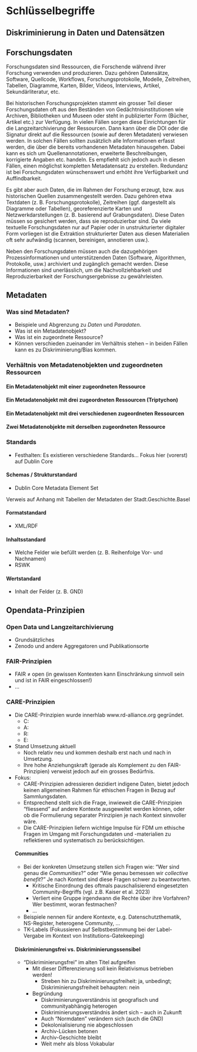 # Schlüsselbegriffe

## Diskriminierung in Daten und Datensätzen

## Forschungsdaten
Forschungsdaten sind Ressourcen, die Forschende während ihrer Forschung verwenden und produzieren. Dazu gehören Datensätze, Software, Quellcode, Workflows, Forschungsprotokolle, Modelle, Zeitreihen, Tabellen, Diagramme, Karten, Bilder, Videos, Interviews, Artikel, Sekundärliteratur, etc.

Bei historischen Forschungsprojekten stammt ein grosser Teil dieser Forschungsdaten oft aus den Beständen von Gedächtnisinstitutionen wie Archiven, Bibliotheken und Museen oder steht in publizierter Form (Bücher, Artikel etc.) zur Verfügung. In vielen Fällen sorgen diese Einrichtungen für die Langzeitarchivierung der Ressourcen. Dann kann über die DOI oder die Signatur direkt auf die Ressourcen (sowie auf deren Metadaten) verwiesen werden. In solchen Fällen sollten zusätzlich alle Informationen erfasst werden, die über die bereits vorhandenen Metadaten hinausgehen. Dabei kann es sich um Quellenannotationen, erweiterte Beschreibungen, korrigierte Angaben etc. handeln. Es empfiehlt sich jedoch auch in diesen Fällen, einen möglichst kompletten Metadatensatz zu erstellen. Redundanz ist bei Forschungsdaten wünschenswert und erhöht ihre Verfügbarkeit und Auffindbarkeit.

Es gibt aber auch Daten, die im Rahmen der Forschung erzeugt, bzw. aus historischen Quellen zusammengestellt werden. Dazu gehören etwa Textdaten (z. B. Forschungsprotokolle), Zeitreihen (ggf. dargestellt als Diagramme oder Tabellen), georeferenzierte Karten und Netzwerkdarstellungen (z. B. basierend auf Grabungsdaten). Diese Daten müssen so gesichert werden, dass sie reproduzierbar sind. Da viele textuelle Forschungsdaten nur auf Papier oder in unstrukturierter digitaler Form vorliegen ist die Extraktion strukturierter Daten aus diesen Materialien oft sehr aufwändig (scannen, bereinigen, annotieren usw.).

Neben den Forschungsdaten müssen auch die dazugehörigen Prozessinformationen und unterstützenden Daten (Software, Algorithmen, Protokolle, usw.) archiviert und zugänglich gemacht werden. Diese Informationen sind unerlässlich, um die Nachvollziehbarkeit und Reproduzierbarkeit der Forschungsergebnisse zu gewährleisten.

## Metadaten

### Was sind Metadaten?

- Beispiele und Abgrenzung zu *Daten* und *Paradaten*.
- Was ist ein Metadatenobjekt?
- Was ist ein zugeordnete Ressource?
- Können verschieden zueinander im Verhältnis stehen -- in beiden Fällen kann es zu Diskriminierung/Bias kommen.

### Verhältnis von Metadatenobjekten und zugeordneten Ressourcen

#### Ein Metadatenobjekt mit einer zugeordneten Ressource

#### Ein Metadatenobjekt mit drei zugeordneten Ressourcen (Triptychon)

#### Ein Metadatenobjekt mit drei verschiedenen zugeordneten Ressourcen

#### Zwei Metadatenobjekte mit derselben zugeordneten Ressource

### Standards

- Festhalten: Es existieren verschiedene Standards... Fokus hier (vorerst) auf Dublin Core

#### Schemas / Strukturstandard

- Dublin Core Metadata Element Set

::: {.callout-tip title="Tipp der Stadt.Geschichte.Basel"}
Verweis auf Anhang mit Tabellen der Metadaten der Stadt.Geschichte.Basel
:::

#### Formatstandard

- XML/RDF

#### Inhaltsstandard

- Welche Felder wie befüllt werden (z. B. Reihenfolge Vor- und Nachnamen)
- RSWK

#### Wertstandard

- Inhalt der Felder (z. B. GND)

## Opendata-Prinzipien

### Open Data und Langzeitarchivierung

- Grundsätzliches
- Zenodo und andere Aggregatoren und Publikationsorte

### FAIR-Prinzipien

- FAIR ≠ open (in gewissen Kontexten kann Einschränkung sinnvoll sein und ist in FAIR eingeschlossen!)
- ...

### CARE-Prinzipien

- Die CARE-Prinzipien wurde innerhlab www.rd-alliance.org gegründet.
  - C:
  - A:
  - R:
  - E:
- Stand Umsetzung aktuell
  - Noch relativ neu und kommen deshalb erst nach und nach in Umsetzung.
  - Ihre hohe Anziehungskraft (gerade als Komplement zu den FAIR-Prinzipien) verweist jedoch auf ein grosses Bedürfnis.
- Fokus:
  - CARE-Prinzipien adressieren dezidiert indigene Daten, bietet jedoch keinen allgemeinen Rahmen für ethischen Fragen in Bezug auf Sammlungsdaten.
  - Entsprechend stellt sich die Frage, inwieweit die CARE-Prinzipien "fliessend" auf andere Kontexte ausgeweitet werden können, oder ob die Formulierung separater Prinzipien je nach Kontext sinnvoller wäre.
  - Die CARE-Prinzipien liefern wichtige Impulse für FDM um ethische Fragen im Umgang mit Forschungsdaten und -materialien zu reflektieren und systematisch zu berücksichtigen.
  
  #### Communities
  - Bei der konkreten Umsetzung stellen sich Fragen wie: "Wer sind genau die *Communities*?" oder "Wie genau bemessen wir *collective benefit*?" Je nach Kontext sind diese Fragen schwer zu beantworten.
    - Kritische Einordnung des oftmals pauschalisierend eingesetzten Community-Begriffs (vgl. z.B. Kaiser et al. 2023)
    - Verliert eine Gruppe irgendwann die Rechte über ihre Vorfahren? Wer bestimmt, woran festmachen?
    - ...
  - Beispiele nennen für andere Kontexte, e.g. Datenschutzthematik, NS-Register, heterogene Community, ... 
  - TK-Labels (Fokussieren auf Selbstbestimmung bei der Label-Vergabe im Kontext von Institutions-Gatekeeping)


  #### Diskriminierungsfrei vs. Diskriminierungssensibel
  - "Diskriminierungsfrei" im alten Titel aufgreifen
    - Mit dieser Differenzierung soll kein Relativismus betrieben werden!
      - Streben hin zu Diskriminierungsfreiheit: ja, unbedingt; Diskriminierungsfreiheit behaupten: nein
    - Begründung
      - Diskriminierungsverständnis ist geografisch und communityabhängig heterogen 
      - Diskriminierungsverständnis ändert sich -- auch in Zukunft
      - Auch "Normdaten" verändern sich (auch die GND)
      - Dekolonialisierung nie abgeschlossen
      - Archiv-Lücken betonen
      - Archiv-Geschichte bleibt
      - Weit mehr als bloss Vokabular